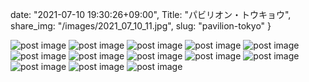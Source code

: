 date: "2021-07-10 19:30:26+09:00",
Title: "パビリオン・トウキョウ",
share_img: "/images/2021_07_10_11.jpg",
slug: "pavilion-tokyo"
}

<img src="/images/2021_07_10_1.jpg" alt="post image" />
<img src="/images/2021_07_10_2.jpg" alt="post image" />
<img src="/images/2021_07_10_3.jpg" alt="post image" />
<img src="/images/2021_07_10_4.jpg" alt="post image" />
<img src="/images/2021_07_10_5.jpg" alt="post image" />
<img src="/images/2021_07_10_6.jpg" alt="post image" />
<img src="/images/2021_07_10_7.jpg" alt="post image" />
<img src="/images/2021_07_10_8.jpg" alt="post image" />
<img src="/images/2021_07_10_9.jpg" alt="post image" />
<img src="/images/2021_07_10_10.jpg" alt="post image" />
<img src="/images/2021_07_10_11.jpg" alt="post image" />
<img src="/images/2021_07_10_12.jpg" alt="post image" />
<img src="/images/2021_07_10_13.jpg" alt="post image" />
